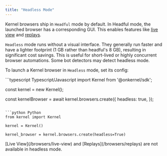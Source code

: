 ```yaml
---
title: "Headless Mode"
---
```


Kernel browsers ship in `Headful` mode by default. In Headful mode, the launched browser has a corresponding GUI. This enables features like [live view](/browsers/live-view) and [replays](/browsers/replays).

`Headless` mode runs without a visual interface. They generally run faster and have a lighter footprint (1 GB rather than headful's 8 GB), resulting in significant cost savings. This is useful for short-lived or highly concurrent browser automations.
Some bot detectors may detect headless mode.

To launch a Kernel browser in `Headless` mode, set its config:

<CodeGroup>
```typescript Typescript/Javascript
import Kernel from '@onkernel/sdk';

const kernel = new Kernel();

const kernelBrowser = await kernel.browsers.create({
  headless: true,
});
```

```python Python
from kernel import Kernel

kernel = Kernel()

kernel_browser = kernel.browsers.create(headless=True)
```
</CodeGroup>

<Info>
    [Live View](/browsers/live-view) and [Replays](/browsers/replays) are not available in headless mode.
</Info>
